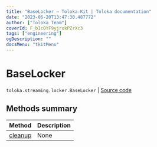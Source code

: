 ```yaml
---
title: "BaseLocker — Toloka-Kit | Toloka documentation"
date: "2023-06-20T13:47:30.487772"
author: ["Toloka Team"]
coverId: F_bIcOYF9yjrxkPZrXc3
tags: ["engineering"]
ogDescription: ""
docsMenu: "tkitMenu"
---
```


# BaseLocker

`toloka.streaming.locker.BaseLocker` | [Source code](https://github.com/Toloka/toloka-kit/blob/v1.2.0/src/streaming/locker.py#L30)

## Methods summary

| Method | Description |
| :------| :-----------|
[cleanup](/docs/toloka-kit/reference/toloka.streaming.locker.BaseLocker.cleanup)| None